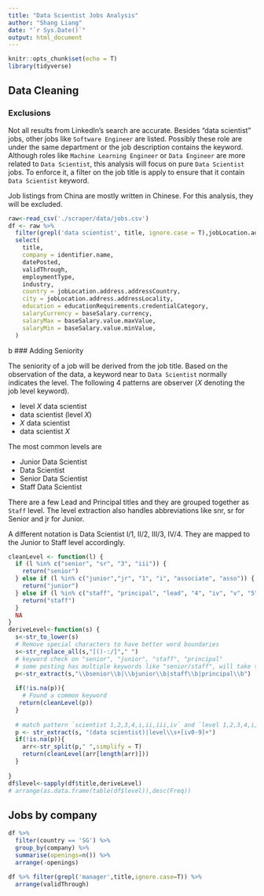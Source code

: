 ---
title: "Data Scientist Jobs Analysis"
author: "Shang Liang"
date: "`r Sys.Date()`"
output: html_document
---

```{r setup, include=FALSE}
knitr::opts_chunk$set(echo = T)
library(tidyverse)
```


## Data Cleaning


### Exclusions

Not all results from LinkedIn's search are accurate. Besides "data scientist" jobs, other jobs like `Software Engineer` are listed. Possibly these role are under the same department or the job description contains the keyword. Although roles like `Machine Learning Engineer` or `Data Engineer` are more related to `Data Scientist`, this analysis will focus on pure `Data Scientist` jobs. To enforce it, a filter on the job title is apply to ensure that it contain `Data Scientist` keyword. 

Job listings from China are mostly written in Chinese. For this analysis, they will be excluded. 
```{r include=F}
raw<-read_csv('./scraper/data/jobs.csv')
df <- raw %>%
  filter(grepl('data scientist', title, ignore.case = T),jobLocation.address.addressCountry!='CN') %>%
  select(
    title,
    company = identifier.name,
    datePosted,
    validThrough,
    employmentType,
    industry,
    country = jobLocation.address.addressCountry,
    city = jobLocation.address.addressLocality,
    education = educationRequirements.credentialCategory,
    salaryCurrency = baseSalary.currency,
    salaryMax = baseSalary.value.maxValue,
    salaryMin = baseSalary.value.minValue,
  )
```
b
### Adding Seniority

The seniority of a job will be derived from the job title. Based on the observation of the data, a keyword near to `Data Scientist` normally indicates the level. The following 4 patterns are observer (*X* denoting the job level keyword).

* level *X* data scientist
* data scientist (level *X*)
* *X* data scientist
* data scientist *X* 

The most common levels are  

* Junior Data Scientist
* Data Scientist
* Senior Data Scientist
* Staff Data Scientist

There are a few Lead and Principal titles and they are grouped together as `Staff` level. The level extraction also handles abbreviations like snr, sr for Senior and jr for Junior.  

A different notation is Data Scientist I/1, II/2, III/3, IV/4. They are mapped to the Junior to Staff level accordingly. 

```{r}

cleanLevel <- function(l) {
  if (l %in% c("senior", "sr", "3", "iii")) {
    return("senior")
  } else if (l %in% c("junior","jr", "1", "i", "associate", "asso")) {
    return("junior")
  } else if (l %in% c("staff", "principal", "lead", "4", "iv", "v", "5")) {
    return("staff")
  }
  NA
}
deriveLevel<-function(s) {
  s<-str_to_lower(s)
  # Remove special characters to have better word boundaries
  s<-str_replace_all(s,"[()-:/]"," ")
  # keyword check on "senior", "junior", "staff", "principal"
  # some posting has multiple keywords like "senior/staff", will take the first occurrence
  p<-str_extract(s,"\\bsenior\\b|\\bjunior\\b|staff\\b|principal\\b")
  
  if(!is.na(p)){
    # Found a common keyword
   return(cleanLevel(p))
  }
  
  # match pattern `scientist 1,2,3,4,i,ii,iii,iv` and `level 1,2,3,4,i,ii,iii,iv`
  p <- str_extract(s, "(data scientist)|level\\s+[iv0-9]+")
  if(!is.na(p)){
    arr<-str_split(p," ",simplify = T)
    return(cleanLevel(arr[length(arr)]))
  }
  
}
df$level<-sapply(df$title,deriveLevel)
# arrange(as.data.frame(table(df$level)),desc(Freq))
```

## Jobs by company
```{r}
df %>%
  filter(country == 'SG') %>%
  group_by(company) %>%
  summarise(openings=n()) %>%
  arrange(-openings)

```
```{r}
df %>% filter(grepl('manager',title,ignore.case=T)) %>%
  arrange(validThrough)
```
